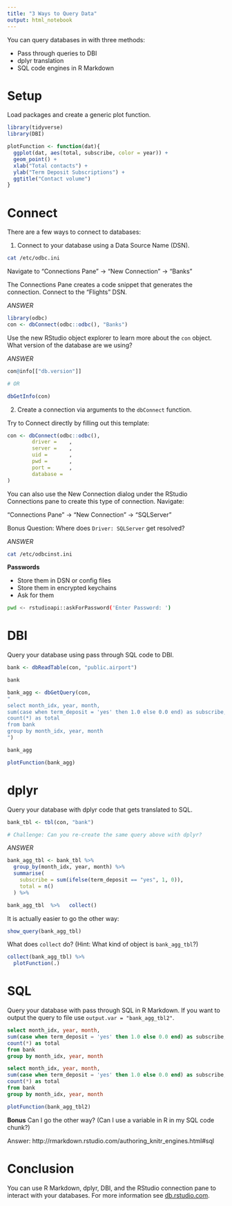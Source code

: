 ```yaml
---
title: "3 Ways to Query Data"
output: html_notebook
---
```


You can query databases in with three methods:

* Pass through queries to DBI
* dplyr translation
* SQL code engines in R Markdown

# Setup

Load packages and create a generic plot function.

```r
library(tidyverse)
library(DBI)

plotFunction <- function(dat){
  ggplot(dat, aes(total, subscribe, color = year)) +
  geom_point() +
  xlab("Total contacts") +
  ylab("Term Deposit Subscriptions") +
  ggtitle("Contact volume")
}
```

# Connect

There are a few ways to connect to databases:

1. Connect to your database using a Data Source Name (DSN). 


```bash
cat /etc/odbc.ini
```

Navigate to "Connections Pane" -> "New Connection" -> "Banks"

The Connections Pane creates a code snippet that generates the connection. Connect to the "Flights" DSN.

*ANSWER*

```r
library(odbc)
con <- dbConnect(odbc::odbc(), "Banks")
```

Use the new RStudio object explorer to learn more about the `con` object. What version of the database are we using?

*ANSWER* 

```r
con@info[["db.version"]]

# OR

dbGetInfo(con)
```

2. Create a connection via arguments to the `dbConnect` function.

Try to Connect directly by filling out this template:

```r
con <- dbConnect(odbc::odbc(), 
        driver =    ,
        server =    ,
        uid =       ,
        pwd =       ,
        port =      ,
        database = 
)
```



You can also use the New Connection dialog under the RStudio Connections pane to create this type of connection. Navigate:

"Connections Pane" -> "New Connection" -> "SQLServer"

Bonus Question: Where does `Driver: SQLServer` get resolved?

*ANSWER*

```bash
cat /etc/odbcinst.ini
```

**Passwords**

- Store them in DSN or config files
- Store them in encrypted keychains
- Ask for them 

```bash
pwd <- rstudioapi::askForPassword('Enter Password: ')
```


# DBI

Query your database using pass through SQL code to DBI.

```r
bank <- dbReadTable(con, "public.airport")

bank

bank_agg <- dbGetQuery(con,
"
select month_idx, year, month,
sum(case when term_deposit = 'yes' then 1.0 else 0.0 end) as subscribe,
count(*) as total
from bank
group by month_idx, year, month
")

bank_agg

plotFunction(bank_agg)
```

# dplyr

Query your database with dplyr code that gets translated to SQL.

```r
bank_tbl <- tbl(con, "bank")

# Challenge: Can you re-create the same query above with dplyr? 
```

*ANSWER* 

```r

bank_agg_tbl <- bank_tbl %>%
  group_by(month_idx, year, month) %>%
  summarise(
    subscribe = sum(ifelse(term_deposit == "yes", 1, 0)),
    total = n()
  ) %>% 

bank_agg_tbl  %>%   collect()
```

It is actually easier to go the other way:

```r
show_query(bank_agg_tbl)
```

What does `collect` do? (Hint: What kind of object is `bank_agg_tbl`?)

```r
collect(bank_agg_tbl) %>%
  plotFunction(.)
```

# SQL

Query your database with pass through SQL in R Markdown. If you want to output the query to file use `output.var = "bank_agg_tbl2"`.

```sql
select month_idx, year, month,
sum(case when term_deposit = 'yes' then 1.0 else 0.0 end) as subscribe,
count(*) as total
from bank
group by month_idx, year, month
```

```sql
select month_idx, year, month,
sum(case when term_deposit = 'yes' then 1.0 else 0.0 end) as subscribe,
count(*) as total
from bank
group by month_idx, year, month
```

```r
plotFunction(bank_agg_tbl2)
```


**Bonus** Can I go the other way? (Can I use a variable in R in my SQL code chunk?)

Answer: http://rmarkdown.rstudio.com/authoring_knitr_engines.html#sql

# Conclusion

You can use R Markdown, dplyr, DBI, and the RStudio connection pane to interact with your databases. For more information see [db.rstudio.com](http://db.rstudio.com).

